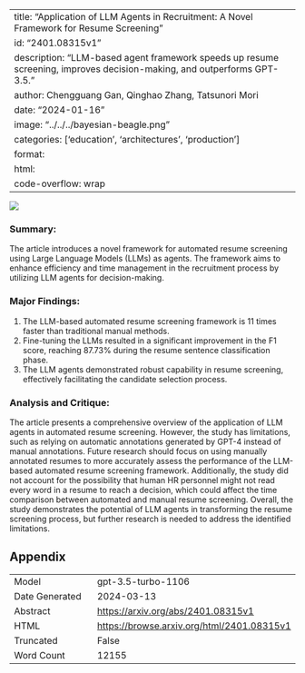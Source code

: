 
---
title: "Application of LLM Agents in Recruitment: A Novel Framework for Resume Screening"
id: "2401.08315v1"
description: "LLM-based agent framework speeds up resume screening, improves decision-making, and outperforms GPT-3.5."
author: Chengguang Gan, Qinghao Zhang, Tatsunori Mori
date: "2024-01-16"
image: "../../../bayesian-beagle.png"
categories: ['education', 'architectures', 'production']
format:
  html:
    code-overflow: wrap
---

![](../../../bayesian-beagle.png)

### **Summary:**
The article introduces a novel framework for automated resume screening using Large Language Models (LLMs) as agents. The framework aims to enhance efficiency and time management in the recruitment process by utilizing LLM agents for decision-making.

### **Major Findings:**
1. The LLM-based automated resume screening framework is 11 times faster than traditional manual methods.
2. Fine-tuning the LLMs resulted in a significant improvement in the F1 score, reaching 87.73% during the resume sentence classification phase.
3. The LLM agents demonstrated robust capability in resume screening, effectively facilitating the candidate selection process.

### **Analysis and Critique:**
The article presents a comprehensive overview of the application of LLM agents in automated resume screening. However, the study has limitations, such as relying on automatic annotations generated by GPT-4 instead of manual annotations. Future research should focus on using manually annotated resumes to more accurately assess the performance of the LLM-based automated resume screening framework. Additionally, the study did not account for the possibility that human HR personnel might not read every word in a resume to reach a decision, which could affect the time comparison between automated and manual resume screening. Overall, the study demonstrates the potential of LLM agents in transforming the resume screening process, but further research is needed to address the identified limitations.

## Appendix

|          |          |
|----------|----------|
| Model     | gpt-3.5-turbo-1106       |
| Date Generated     | 2024-03-13       |
| Abstract | [https://arxiv.org/abs/2401.08315v1](https://arxiv.org/abs/2401.08315v1)        |
| HTML     | [https://browse.arxiv.org/html/2401.08315v1](https://browse.arxiv.org/html/2401.08315v1)       |
| Truncated       | False       |
| Word Count       | 12155       |